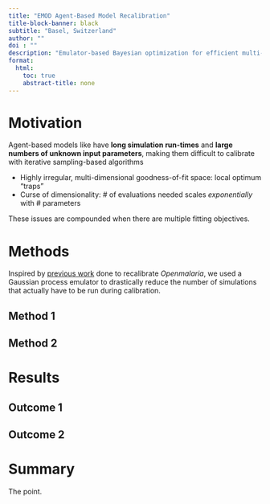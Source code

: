 ```yaml
---
title: "EMOD Agent-Based Model Recalibration"
title-block-banner: black
subtitle: "Basel, Switzerland"
author: "" 
doi : ""
description: "Emulator-based Bayesian optimization for efficient multi-objective calibration"
format:
  html:
    toc: true
    abstract-title: none
---
```


# Motivation

Agent-based models like have **long simulation run-times** and **large numbers of unknown input parameters**, making them difficult to calibrate with iterative sampling-based algorithms

-   Highly irregular, multi-dimensional goodness-of-fit space: local optimum "traps"\
-   Curse of dimensionality: \# of evaluations needed scales *exponentially* with \# parameters

These issues are compounded when there are multiple fitting objectives.

# Methods

Inspired by [previous work](https://doi.org/10.1038/s41467-021-27486-z) done to recalibrate *Openmalaria*, we used a Gaussian process emulator to drastically reduce the number of simulations that actually have to be run during calibration.

## Method 1

## Method 2

# Results

## Outcome 1

## Outcome 2

# Summary

The point.
